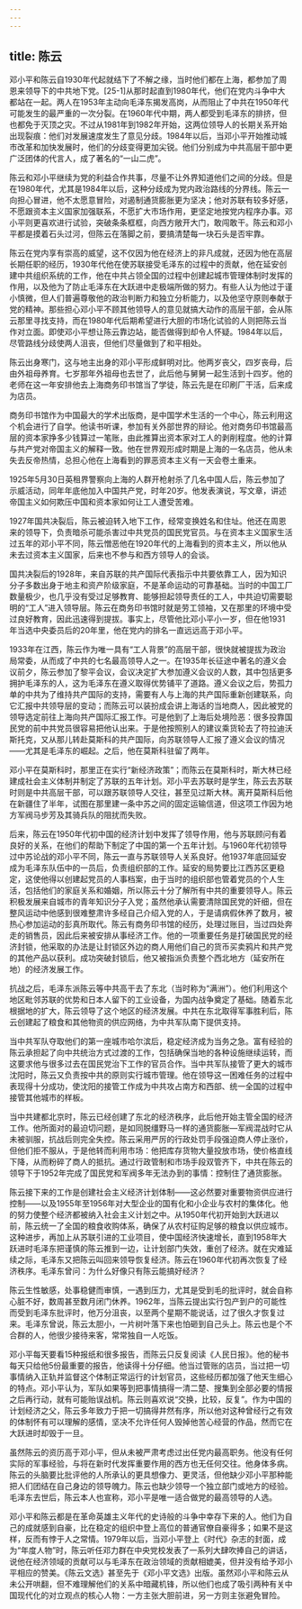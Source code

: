 ```yaml
---
---
---
```

title: 陈云
---



邓小平和陈云自1930年代起就结下了不解之缘，当时他们都在上海，都参加了周恩来领导下的中共地下党。[25-1]从那时起直到1980年代，他们在党内斗争中大都站在一起。两人在1953年主动向毛泽东揭发高岗，从而阻止了中共在1950年代可能发生的最严重的一次分裂。在1960年代中期，两人都受到毛泽东的排挤，但也都免于灭顶之灾。不过从1981年到1982年开始，这两位领导人的长期关系开始出现裂痕：他们对发展速度发生了意见分歧。1984年以后，当邓小平开始推动城市改革和加快发展时，他们的分歧变得更加尖锐。他们分别成为中共高层干部中更广泛团体的代言人，成了著名的“一山二虎”。

陈云和邓小平继续为党的利益合作共事，尽量不让外界知道他们之间的分歧。但是在1980年代，尤其是1984年以后，这种分歧成为党内政治路线的分界线。陈云一向担心冒进，他不太愿意冒险，对遏制通货膨胀更为坚决；他对苏联有较多好感，不愿跟资本主义国家加强联系，不愿扩大市场作用，更坚定地按党内程序办事。邓小平则更喜欢进行试验，突破条条框框，向西方敞开大门，敢闯敢干。陈云和邓小平都是摸着石头过河，但陈云在落脚之前，要搞清楚每一块石头是否牢靠。

陈云在党内享有崇高的威望，这不仅因为他在经济上的非凡成就，还因为他在高层长期任职的经历，1930年代他在使苏联接受毛泽东的过程中的贡献，他在延安创建中共组织系统的工作，他在中共占领全国的过程中创建起城市管理体制时发挥的作用，以及他为了防止毛泽东在大跃进中走极端所做的努力。有些人认为他过于谨小慎微，但人们普遍尊敬他的政治判断力和独立分析能力，以及他坚守原则奉献于党的精神。那些担心邓小平不顾其他领导人的意见就搞大动作的高层干部，会从陈云那里寻找支持，而在1980年代后期希望进行大胆的市场化试验的人则把陈云当作对立面。即使邓小平想让陈云靠边站，能否做得到却令人怀疑。1984年以后，尽管路线分歧使两人沮丧，但他们尽量做到了和平相处。

陈云出身寒门，这与地主出身的邓小平形成鲜明对比。他两岁丧父，四岁丧母，后由外祖母养育。七岁那年外祖母也去世了，此后他与舅舅一起生活到十四岁。他的老师在这一年安排他去上海商务印书馆当了学徒，陈云先是在印刷厂干活，后来成为店员。

商务印书馆作为中国最大的学术出版商，是中国学术生活的一个中心，陈云利用这个机会进行了自学。他读书听课，参加有关外部世界的辩论。他对商务印书馆最高层的资本家挣多少钱算过一笔账，由此推算出资本家对工人的剥削程度。他的计算与共产党对帝国主义的解释一致。他在世界观形成时期是上海的一名店员，他从未失去反帝热情，总担心他在上海看到的罪恶资本主义有一天会卷土重来。

1925年5月30日英租界警察向上海的人群开枪射杀了几名中国人后，陈云参加了示威活动，同年年底他加入中国共产党，时年20岁。他发表演说，写文章，讲述帝国主义如何欺压中国和资本家如何让工人遭受苦难。

1927年国共决裂后，陈云被迫转入地下工作，经常变换姓名和住址。他还在周恩来的领导下，负责暗杀可能杀害过中共党员的国民党官员。与在资本主义国家生活过五年的邓小平不同，陈云憎恶他在1920年代的上海看到的资本主义，所以他从未去过资本主义国家，后来也不参与和西方领导人的会谈。

国共决裂后的1928年，来自苏联的共产国际代表指示中共要依靠工人，因为知识分子多数出身于地主和资产阶级家庭，不是革命运动的可靠基础。当时的中国工厂数量极少，也几乎没有受过足够教育、能够担起领导责任的工人，中共迫切需要聪明的“工人”进入领导层。陈云在商务印书馆时就是劳工领袖，又在那里的环境中受过良好教育，因此迅速得到提拔。事实上，尽管他比邓小平小一岁，但在他1931年当选中央委员后的20年里，他在党内的排名一直远远高于邓小平。

1933年在江西，陈云作为唯一具有“工人背景”的高层干部，很快就被提拔为政治局常委，从而成了中共的七名最高领导人之一。在1935年长征途中著名的遵义会议前夕，陈云参加了黎平会议，会议决定扩大参加遵义会议的人数，其中包括更多拥护毛泽东的人，这为毛泽东在遵义取得优势铺平了道路。遵义会议之后，势孤力单的中共为了维持共产国际的支持，需要有人与上海的共产国际重新创建联系，向它汇报中共领导层的变动；而陈云可以装扮成会讲上海话的当地商人，因此被党的领导选定前往上海向共产国际汇报工作。可是他到了上海后处境险恶：很多投靠国民党的前中共党员很容易把他认出来。于是他按照别人的建议乘货轮去了符拉迪沃斯托克，又从那儿转赴莫斯科的共产国际，向苏联领导人汇报了遵义会议的情况——尤其是毛泽东的崛起。之后，他在莫斯科驻留了两年。

邓小平在莫斯科时，那里正在实行“新经济政策”；而陈云在莫斯科时，斯大林已经建成社会主义体制并制定了苏联的五年计划。邓小平去苏联时是学生，陈云去苏联时则是中共高层干部，可以跟苏联领导人交往，甚至见过斯大林。离开莫斯科后他在新疆住了半年，试图在那里建一条中苏之间的固定运输信道，但这项工作因为地方军阀马步芳及其骑兵队的阻扰而失败。

后来，陈云在1950年代初中国的经济计划中发挥了领导作用，他与苏联顾问有着良好的关系，在他们的帮助下制定了中国的第一个五年计划。与1960年代初领导过中苏论战的邓小平不同，陈云一直与苏联领导人关系良好。他1937年底回延安成为毛泽东队伍中的一员后，负责组织部的工作。延安的局势要比江西苏区更稳定，这使他得以创建起党员的人事档案，由于当时的组织部也管着党员的个人生活，包括他们的家庭关系和婚姻，所以陈云十分了解所有中共的重要领导人。陈云积极发展来自城市的青年知识分子入党；虽然他承认需要清除国民党的奸细，但在整风运动中他感到很难整肃许多经自己介绍入党的人，于是请病假休养了数月，被热心参加运动的彭真所取代。陈云有商务印书馆的经历，处理过账目，当过四处奔走的销售员，因此后来被安排从事经济工作。他的一项重要任务是打破国民党的经济封锁，他采取的办法是让封锁区外边的商人用他们自己的货币买卖鸦片和共产党的其他产品以获利。成功突破封锁后，他又被指派负责整个西北地方（延安所在地）的经济发展工作。

抗战之后，毛泽东派陈云等中共高干去了东北（当时称为“满洲”）。他们利用这个地区毗邻苏联的优势和日本人留下的工业设备，为国内战争奠定了基础。随着东北根据地的扩大，陈云领导了这个地区的经济发展。中共在东北取得军事胜利后，陈云创建起了粮食和其他物资的供应网络，为中共军队南下提供支持。

当中共军队夺取他们的第一座城市哈尔滨后，稳定经济成为当务之急。富有经验的陈云承担起了向中共统治方式过渡的工作，包括确保当地的各种设施继续运转，而这要求他与很多过去在国民党治下工作的官员合作。当中共军队接管了更大的城市沈阳时，陈云又负责按中共的原则实行城市管理。他在领导这一困难任务的过程中表现得十分成功，使沈阳的接管工作成为中共攻占南方和西部、统一全国的过程中接管其他城市的样板。

当中共建都北京时，陈云已经创建了东北的经济秩序，此后他开始主管全国的经济工作。他所面对的最迫切问题，是如同脱缰野马一样的通货膨胀—军阀混战时它从未被驯服，抗战后则完全失控。陈云采用严厉的行政处罚手段强迫商人停止涨价，但他们拒不服从，于是他转而利用市场：他把库存货物大量投放市场，使价格直线下降，从而粉碎了商人的抵抗。通过行政管制和市场手段双管齐下，中共在陈云的领导下于1952年完成了国民党和军阀多年无法办到的事情：控制住了通货膨胀。

陈云接下来的工作是创建社会主义经济计划体制——这必然要对重要物资供应进行控制——以及1955年至1956年对大型企业的国有化和小企业与农村的集体化。他的努力使整个经济都被纳入社会主义计划之中。从1950年代初开始到大跃进以前，陈云统一了全国的粮食收购体系，确保了从农村征购足够的粮食以供应城市。这种进步，再加上从苏联引进的工业项目，使中国经济快速增长，直到1958年大跃进时毛泽东把谨慎的陈云推到一边，让计划部门失效，重创了经济。就在灾难延续之际，毛泽东又把陈云叫回来领导恢复经济。陈云在1960年代初再次恢复了经济秩序。毛泽东曾问：为什么好像只有陈云能搞好经济？

陈云生性敏感，处事稳健而审慎，一遇到压力，尤其是受到毛的批评时，就会自称心脏不好，数周甚至数月闭门休养。1962年，当陈云提出实行包产到户的可能性而受到毛泽东批评时，他万分沮丧，以至两个星期不能说话，过了很久才恢复过来。毛泽东曾说，陈云太胆小，一片树叶落下来也怕砸到自己头上。陈云也是个不合群的人，他很少接待来客，常常独自一人吃饭。

邓小平每天要看15种报纸和很多报告，而陈云只反复阅读《人民日报》。他的秘书每天只给他5份最重要的报告，他读得十分仔细。他当过管账的店员，当过把一切事情纳入正轨并监督这个体制正常运行的计划官员，这些经历都加强了他天生细心的特点。邓小平认为，军队如果等到把事情搞得一清二楚、搜集到全部必要的情报之后再行动，就有可能贻误战机。陈云则喜欢说“交换，比较，反复”。作为中国的计划经济之父，陈云多年致力于把一切搞得井然有序，所以他对这种曾经行之有效的体制怀有可以理解的感情，坚决不允许任何人毁掉他苦心经营的作品，然而它在大跃进时却毁于一旦。

虽然陈云的资历高于邓小平，但从未被严肃考虑过出任党内最高职务。他没有任何实际的军事经验，与将在新时代发挥重要作用的西方也无任何交往。他身体多病。陈云的头脑要比批评他的人所承认的更具想像力、更灵活，但他缺少邓小平那种能把人们团结在自己身边的领导魄力。陈云也缺少领导一个独立部门或地方的经验。毛泽东去世后，陈云本人也宣称，邓小平是唯一适合做党的最高领导的人选。

邓小平和陈云都是在革命英雄主义年代的史诗般的斗争中幸存下来的人。他们为自己的成就感到自豪，比在稳定的组织中登上高位的普通官僚自豪得多；如果不是这样，反而有悖于人之常情。1979年以后，当邓小平登上《时代》杂志的封面，成为“年度人物”时，陈云听任邓力群在中央党校发表了一系列大肆吹捧自己的讲话，说他在经济领域的贡献可以与毛泽东在政治领域的贡献相媲美，但并没有给予邓小平相应的赞美。《陈云文选》甚至先于《邓小平文选》出版。虽然邓小平和陈云从未公开哄翻，但不难理解他们的关系中暗藏机锋，所以他们也成了吸引两种有关中国现代化的对立观点的核心人物：一方主张大胆前进，另一方则主张避免冒险。